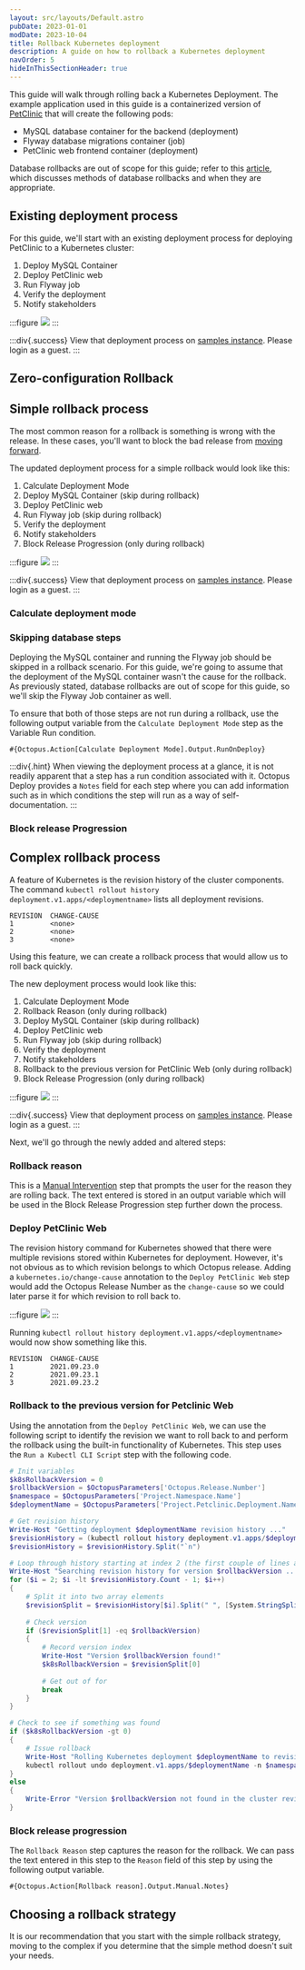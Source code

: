 ```yaml
---
layout: src/layouts/Default.astro
pubDate: 2023-01-01
modDate: 2023-10-04
title: Rollback Kubernetes deployment
description: A guide on how to rollback a Kubernetes deployment
navOrder: 5
hideInThisSectionHeader: true
---
```


This guide will walk through rolling back a Kubernetes Deployment.  The example application used in this guide is a containerized version of [PetClinic](https://bitbucket.org/octopussamples/petclinic/src/master/) that will create the following pods:

- MySQL database container for the backend (deployment)
- Flyway database migrations container (job)
- PetClinic web frontend container (deployment)

Database rollbacks are out of scope for this guide; refer to this [article](https://octopus.com/blog/database-rollbacks-pitfalls), which discusses methods of database rollbacks and when they are appropriate.

## Existing deployment process

For this guide, we'll start with an existing deployment process for deploying PetClinic to a Kubernetes cluster:

1. Deploy MySQL Container
1. Deploy PetClinic web
1. Run Flyway job
1. Verify the deployment
1. Notify stakeholders

:::figure
![](/docs/deployments/patterns/rollbacks/kubernetes/octopus-original-deployment-process.png)
:::

:::div{.success}
View that deployment process on [samples instance](https://samples.octopus.app/app#/Spaces-762/projects/01-kubernetes-original/deployments/process).  Please login as a guest.
:::

## Zero-configuration Rollback

<ZeroConfigRollback />

## Simple rollback process

The most common reason for a rollback is something is wrong with the release.  In these cases, you'll want to block the bad release from [moving forward](/docs/releases/prevent-release-progression).

The updated deployment process for a simple rollback would look like this:

1. Calculate Deployment Mode
1. Deploy MySQL Container (skip during rollback)
1. Deploy PetClinic web
1. Run Flyway job (skip during rollback)
1. Verify the deployment
1. Notify stakeholders
1. Block Release Progression (only during rollback)

:::figure
![](/docs/deployments/patterns/rollbacks/kubernetes/octopus-simple-rollback-process.png)
:::

:::div{.success}
View that deployment process on [samples instance](https://samples.octopus.app/app#/Spaces-762/projects/02-kubernetes-simple-rollback/deployments/process).  Please login as a guest.
:::

### Calculate deployment mode

<CalculateDeploymentMode />

### Skipping database steps

Deploying the MySQL container and running the Flyway job should be skipped in a rollback scenario.  For this guide, we're going to assume that the deployment of the MySQL container wasn't the cause for the rollback.  As previously stated, database rollbacks are out of scope for this guide, so we'll skip the Flyway Job container as well.

To ensure that both of those steps are not run during a rollback, use the following output variable from the `Calculate Deployment Mode` step as the Variable Run condition.

```
#{Octopus.Action[Calculate Deployment Mode].Output.RunOnDeploy}
```

:::div{.hint}
When viewing the deployment process at a glance, it is not readily apparent that a step has a run condition associated with it.  Octopus Deploy provides a `Notes` field for each step where you can add information such as in which conditions the step will run as a way of self-documentation.
:::

### Block release Progression

<PreventReleaseProgression />

## Complex rollback process

A feature of Kubernetes is the revision history of the cluster components.  The command `kubectl rollout history deployment.v1.apps/<deploymentname>` lists all deployment revisions.

```
REVISION  CHANGE-CAUSE
1         <none>
2         <none>
3         <none>
```

Using this feature, we can create a rollback process that would allow us to roll back quickly.

The new deployment process would look like this:

1. Calculate Deployment Mode
1. Rollback Reason (only during rollback)
1. Deploy MySQL Container (skip during rollback)
1. Deploy PetClinic web
1. Run Flyway job (skip during rollback)
1. Verify the deployment
1. Notify stakeholders
1. Rollback to the previous version for PetClinic Web (only during rollback)
1. Block Release Progression (only during rollback)

:::figure
![](/docs/deployments/patterns/rollbacks/kubernetes/octopus-complex-rollback-process.png)
:::

:::div{.success}
View that deployment process on [samples instance](https://samples.octopus.app/app#/Spaces-762/projects/03-kubernetes-complex-rollback/deployments/process).  Please login as a guest.
:::

Next, we'll go through the newly added and altered steps:

### Rollback reason

This is a [Manual Intervention](/docs/projects/built-in-step-templates/manual-intervention-and-approvals) step that prompts the user for the reason they are rolling back.  The text entered is stored in an output variable which will be used in the Block Release Progression step further down the process.

### Deploy PetClinic Web

The revision history command for Kubernetes showed that there were multiple revisions stored within Kubernetes for deployment.  However, it's not obvious as to which revision belongs to which Octopus release.  Adding a `kubernetes.io/change-cause` annotation to the `Deploy PetClinic Web` step would add the Octopus Release Number as the `change-cause` so we could later parse it for which revision to roll back to.

:::figure
![](/docs/deployments/patterns/rollbacks/kubernetes/octopus-k8s-deployment-annotation.png)
:::

Running `kubectl rollout history deployment.v1.apps/<deploymentname>` would now show something like this.

```
REVISION  CHANGE-CAUSE
1         2021.09.23.0
2         2021.09.23.1
3         2021.09.23.2
```

### Rollback to the previous version for Petclinic Web

Using the annotation from the `Deploy PetClinic Web`, we can use the following script to identify the revision we want to roll back to and perform the rollback using the built-in functionality of Kubernetes.  This step uses the `Run a Kubectl CLI Script` step with the following code.

```powershell
# Init variables
$k8sRollbackVersion = 0
$rollbackVersion = $OctopusParameters['Octopus.Release.Number']
$namespace = $OctopusParameters['Project.Namespace.Name']
$deploymentName = $OctopusParameters['Project.Petclinic.Deployment.Name']

# Get revision history
Write-Host "Getting deployment $deploymentName revision history ..."
$revisionHistory = (kubectl rollout history deployment.v1.apps/$deploymentName -n $namespace)
$revisionHistory = $revisionHistory.Split("`n")

# Loop through history starting at index 2 (the first couple of lines aren't versions)
Write-Host "Searching revision history for version $rollbackVersion ..."
for ($i = 2; $i -lt $revisionHistory.Count - 1; $i++)
{
    # Split it into two array elements
    $revisionSplit = $revisionHistory[$i].Split(" ", [System.StringSplitOptions]::RemoveEmptyEntries)
    
    # Check version
    if ($revisionSplit[1] -eq $rollbackVersion)
    {
        # Record version index
        Write-Host "Version $rollbackVersion found!"
        $k8sRollbackVersion = $revisionSplit[0]
        
        # Get out of for
        break
    }
}

# Check to see if something was found
if ($k8sRollbackVersion -gt 0)
{
    # Issue rollback
    Write-Host "Rolling Kubernetes deployment $deploymentName to revision $k8sRollbackVersion ..."
    kubectl rollout undo deployment.v1.apps/$deploymentName -n $namespace --to-revision=$k8sRollbackVersion
}
else
{
    Write-Error "Version $rollbackVersion not found in the cluster revision history."
}
```
### Block release progression

The `Rollback Reason` step captures the reason for the rollback.  We can pass the text entered in this step to the `Reason` field of this step by using the following output variable.

```
#{Octopus.Action[Rollback reason].Output.Manual.Notes}
```

## Choosing a rollback strategy

It is our recommendation that you start with the simple rollback strategy, moving to the complex if you determine that the simple method doesn't suit your needs.